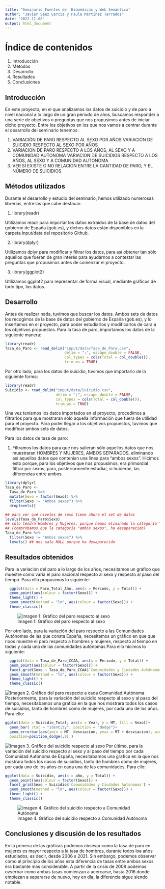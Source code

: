 ```yaml
---
title: "Seminario Fuentes de  Biómédicas y Web Semántica"
author: "Javier Sáez García y Paula Martínez Terrados"
date: "2022-11-08"
output: html_document
---
```


# Índice de contenidos
1. Introducción
2. Métodos
3. Desarrollo
4. Resultados
5. Conclusiones

## Introducción
En este proyecto, en el que analizamos los datos de suicidio y de paro a nivel nacional a lo largo de un gran periodo de años, buscamos responder a una serie de objetivos o preguntas que nos propusimos antes de iniciar dicho proyecto. 
Entre los objetivos en los que nos vamos a centrar durante el desarrollo del seminario tenemos:

1. VARIACIÓN DE PARO RESPECTO AL SEXO POR AÑOS
   VARIACIÓN DE SUICIDIO RESPECTO AL SEXO POR AÑOS
2. VARIACION DE PARO RESPECTO A LOS AÑOS, AL SEXO Y A COMUNIDAD AUTONOMA
   VARIACION DE SUICIDIOS RESPECTO A LOS AÑOS, AL SEXO Y A COMUNIDAD AUTONOMA
3. VER SI EXISTE O NO RELACIÓN ENTRE LA CANTIDAD DE PARO, Y EL NÚMERO DE SUICIDIOS

## Métodos utilizados
Durante el desarrollo y estudio del seminario, hemos utilizado numerosas librerías, entre las que cabe destacar:

1. library(readr)

Utilizamos readr para importar los datos extraídos de la base de datos del gobierno de España (gob.es), y dichos datos están disponibles en la carpeta input/data del repositorio Github.

2. library(dplyr)

Utilizamos dplyr para modificar y filtrar los datos, para así obtener tan sólo aquellos que fueran de gran interés para ayudarnos a contestar las preguntas que propusimos antes de comenzar el proyecto.

3. library(ggplot2)

Utilizamos ggplot2 para representar de forma visual, mediante gráficos de todo tipo, los datos. 

## Desarrollo 
Antes de realizar nada, tuvimos que buscar los datos. Ambos sets de datos los recogimos de la base de datos del gobierno de España (gob.es), y lo insertamos en el proyecto, para poder estudiarlos y modificarlos de cara a los objetivos propuestos.
Para la tasa de paro, importamos los datos de la siguiente manera:
```r
library(readr)
Tasa_de_Paro <- read_delim("input/data/Tasa_de_Paro.csv", 
                           delim = ";", escape_double = FALSE, 
                           col_types = cols(Total = col_double()), 
                           trim_ws = TRUE)
```
Por otro lado, para los datos de suicidio, tuvimos que importarlo de la siguiente forma:
```r
library(readr)
Suicidio <- read_delim("input/data/Suicidio.csv", 
                       delim = ";", escape_double = FALSE, 
                       col_types = cols(Total = col_double()), 
                       trim_ws = TRUE)
```

Una vez teníamos los datos importados en el proyecto, procedimos a filtrarlos para que mostraran sólo aquella información que fuera de utilidad para el proyecto. Para poder llegar a los objetivos propuestos, tuvimos que modificar ambos sets de datos.


Para los datos de tasa de paro:

1. Filtramos los datos para que nos salieran sólo aquellos datos que nos muestraran HOMBRES Y MUJERES, AMBOS SEPARADOS, eliminando así aquellos datos que contenían una línea para "ambos sexos". Hicimos esto porque, para los objetivos que nos propusimos, era primordial filtrar por sexos, para, posteriormente estudiar, si hubieran, las diferencias entre ambos.
```r
library(dplyr)
Tasa_de_Paro <-
  Tasa_de_Paro %>%
  mutate(Sexo = factor(Sexo)) %>%
  filter(Sexo != "Ambos sexos") %>%
  droplevels()

## para ver qué niveles de sexo tiene ahora el set de datos
levels(Tasa_de_Paro$Sexo)
## sólo tendrá Hombres y Mujeres, porque hemos eliminado la categoría "ambos sexos" ya que no es objeto de estudio
## (comprobamos que la categoria "ambos sexos", ha desaparecido)
Tasa_de_Paro %>%
  filter(Sexo != "Ambos sexos") %>%
  levels() ## nos sale NULL porque ha desaparecido

```




## Resultados obtenidos
Para la variación del paro a lo largo de los años, necesitamos un gráfico que muestre cómo varía el paro nacional respecto al sexo y respecto al paso del tiempo.
Para ello propusimos lo siguiente:
```r
  ggplot(data = Paro_Total_Año, aes(x = Periodo, y = Total)) +
  geom_point(aes(colour = factor(Sexo))) +
  theme_light() +
  geom_smooth(method = "lm", aes(colour = factor(Sexo))) +
  theme_classic()

```

![Imagen 1. Gráfico del paro respecto al sexo](input/images/Paro_Sexo.png)

Por otro lado, para la variación del paro respecto a las Comunidades Autónomas de las que consta España, necesitamos un gráfico en que que noos muestre el paro respecto a hombres y mujeres, respecto al tiempo en todas y cada una de las comunidades autónomas
Para ello hicimos lo siguiente:
```r
  ggplot(data = Tasa_de_Paro_CCAA, aes(x = Periodo, y = Total)) +
  geom_point(aes(colour = factor(Sexo))) +
  facet_grid(Sexo ~ Tasa_de_Paro_CCAA$`Comunidades y Ciudades Autónomas`) +
  geom_smooth(method = "lm", aes(colour = factor(Sexo))) +
  theme_light() + 
  theme_classic()

```
![Imagen 2. Gráfico del paro respecto a cada Comunidad Autónoma](input/images/Paro_CCAA.png)
Posteriormente, para la variación del suicidio respecto al sexo y al paso del tiempo, necesitabamos una grafica en la que nos mostrara todos los casos de suicidios, tanto de hombres como de mujeres, por cada uno de los años.
Para ello:
```r
ggplot(data = Suicidio_Total, aes(x = Year, y = MT, fill = Sexo))+
  geom_bar( stat = "identity", position = "dodge")+
  geom_errorbar(aes(ymin = MT- desviacion, ymax = MT + desviacion), width=.2,
  position=position_dodge(.9) ) 
```
![Imagen 3. Gráfico del suicidio respecto al sexo](input/images/Suicidio_Sexo.png)
Por último, para la variación del suicidio respecto al sexo y al paso del tiempo por cada Comunidad Autónoma de España, necesitabamos una grafica en la que nos mostrara todos los casos de suicidios, tanto de hombres como de mujeres, por cada uno de los años en cada una de las comunidades.
Para ello:
```r
ggplot(data = Suicidio, aes(x = año, y = Total)) +
  geom_point(aes(colour = factor(Sexo))) +
  facet_grid(Sexo ~ Suicidio$`Comunidades y Ciudades Autónomas`) +
  geom_smooth(method = "lm", aes(colour = factor(Sexo))) +
  theme_light() + 
  theme_classic()
```
![Imagen 4. Gráfico del suicidio respecto a Comunidad Autónoma](input/images/Suicidio_CCAA.png)

## Conclusiones y discusión de los resultados

En la primera de las gráficas podemos obsevar como la tasa de paro en mujeres es mayor respecto a la tasa de hombres, durante todos loa años estudiados, es decir, desde 2006 a 2021. Sin embargo, podemos observar como al principio de los años esta diferencia de tasas entre ambos sexos era bastante más considerable. A partir de la crisis de 2009 podemos ovserbar como ambas tasas comienzan a acercarse, hasta 2016 donde empiezan a separarse de nuevo, hoy en día, la diferencia sigue siendo notable.